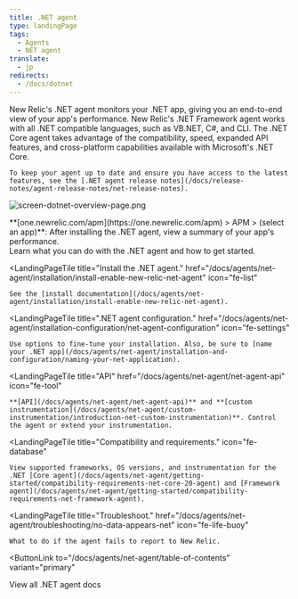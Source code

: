 ```yaml
---
title: .NET agent
type: landingPage
tags:
  - Agents
  - NET agent
translate:
  - jp
redirects:
  - /docs/dotnet
---
```


<LandingPageHero>
  <HeroContent>
    New Relic's .NET agent monitors your .NET app, giving you an end-to-end view of your app's performance. New Relic's .NET Framework agent works with all .NET compatible languages, such as VB.NET, C#, and CLI. The .NET Core agent takes advantage of the compatibility, speed, expanded API features, and cross-platform capabilities available with Microsoft's .NET Core.

    To keep your agent up to date and ensure you have access to the latest features, see the [.NET agent release notes](/docs/release-notes/agent-release-notes/net-release-notes).
  </HeroContent>

  ![screen-dotnet-overview-page.png](./images/screen-dotnet-overview-page.png "screen-dotnet-overview-page.png")

  <figcaption>
    **[one.newrelic.com/apm](https://one.newrelic.com/apm) > APM > (select an app)**: After installing the .NET agent, view a summary of your app's performance.
  </figcaption>
</LandingPageHero>

<LandingPageTileGrid>
  <LandingPageTile
    title="Introduction to New Relic for .NET."
    href="/docs/agents/net-agent/getting-started/introduction-new-relic-net"
    icon="fe-terminal"
  >
    Learn what you can do with the .NET agent and how to get started.
  </LandingPageTile>

  <LandingPageTile
    title="Install the .NET agent."
    href="/docs/agents/net-agent/installation/install-enable-new-relic-net-agent"
    icon="fe-list"
  >
    See the [install documentation](/docs/agents/net-agent/installation/install-enable-new-relic-net-agent).
  </LandingPageTile>

  <LandingPageTile
    title=".NET agent configuration."
    href="/docs/agents/net-agent/installation-configuration/net-agent-configuration"
    icon="fe-settings"
  >
    Use options to fine-tune your installation. Also, be sure to [name your .NET app](/docs/agents/net-agent/installation-and-configuration/naming-your-net-application).
  </LandingPageTile>

  <LandingPageTile
    title="API"
    href="/docs/agents/net-agent/net-agent-api"
    icon="fe-tool"
  >
    **[API](/docs/agents/net-agent/net-agent-api)** and **[custom instrumentation](/docs/agents/net-agent/custom-instrumentation/introduction-net-custom-instrumentation)**. Control the agent or extend your instrumentation.
  </LandingPageTile>

  <LandingPageTile
    title="Compatibility and requirements."
    icon="fe-database"
  >
    View supported frameworks, OS versions, and instrumentation for the .NET [Core agent](/docs/agents/net-agent/getting-started/compatibility-requirements-net-core-20-agent) and [Framework agent](/docs/agents/net-agent/getting-started/compatibility-requirements-net-framework-agent).
  </LandingPageTile>

  <LandingPageTile
    title="Troubleshoot."
    href="/docs/agents/net-agent/troubleshooting/no-data-appears-net"
    icon="fe-life-buoy"
  >
    What to do if the agent fails to report to New Relic.
  </LandingPageTile>
</LandingPageTileGrid>

<ButtonLink
  to="/docs/agents/net-agent/table-of-contents"
  variant="primary"
>
  View all .NET agent docs
</ButtonLink>
